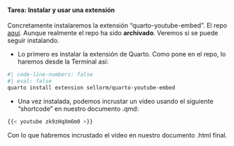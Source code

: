 ::: {.callout-important icon="false"}
#### Tarea: Instalar y usar una extensión

Concretamente instalaremos la extensión "quarto-youtube-embed". El repo [aquí](https://github.com/sellorm/quarto-youtube-embed). Aunque realmente el repo ha sido **archivado**. Veremos si se puede seguir instalando.

- Lo primero es instalar la extensión de Quarto. Como pone en el repo, lo haremos desde la Terminal así:


```bash
#| code-line-numbers: false
#| eval: false
quarto install extension sellorm/quarto-youtube-embed
```


- Una vez instalada, podemos incrustar un vídeo usando el siguiente "shortcode" en nuestro documento .qmd:


```r
{{< youtube zk9zHqXm6m0 >}}
```

Con lo que habremos incrustado el vídeo en nuestro documento .html final.

:::



